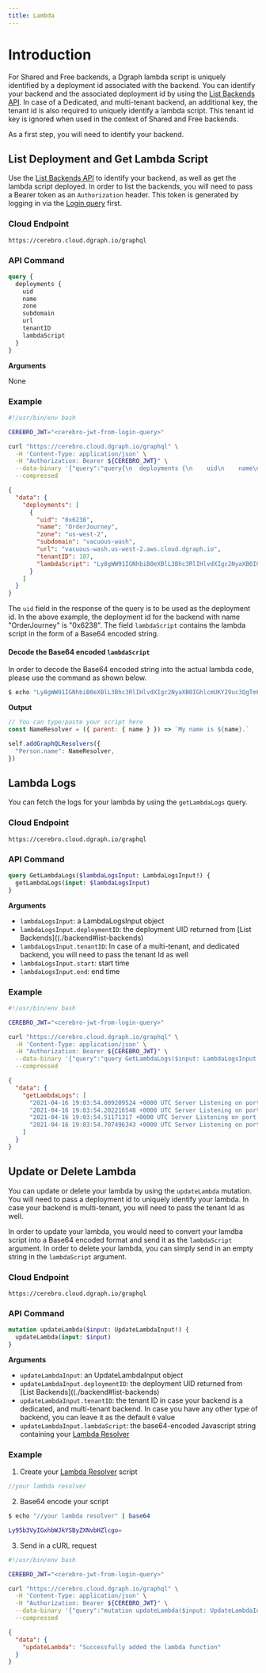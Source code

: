 ```yaml
---
title: Lambda
---
```



<DgraphWIP />

# Introduction

For Shared and Free backends, a Dgraph lambda script is uniquely identified by a
deployment id associated with the backend. You can identify your backend and the
associated deployment id by using the
[List Backends API](./backend#list-backends). In case of a Dedicated, and
multi-tenant backend, an additional key, the tenant id is also required to
uniquely identify a lambda script. This tenant id key is ignored when used in
the context of Shared and Free backends.

As a first step, you will need to identify your backend.

## List Deployment and Get Lambda Script

Use the [List Backends API](./backend#list-backends) to identify your backend,
as well as get the lambda script deployed. In order to list the backends, you
will need to pass a Bearer token as an `Authorization` header. This token is
generated by logging in via the [Login query](./authentication#authentication)
first.

### Cloud Endpoint

```
https://cerebro.cloud.dgraph.io/graphql
```

### API Command

```graphql
query {
  deployments {
    uid
    name
    zone
    subdomain
    url
    tenantID
    lambdaScript
  }
}
```

**Arguments**

None

### Example

<CodeGroup>

```sh
#!/usr/bin/env bash

CEREBRO_JWT="<cerebro-jwt-from-login-query>"

curl "https://cerebro.cloud.dgraph.io/graphql" \
  -H 'Content-Type: application/json' \
  -H "Authorization: Bearer ${CEREBRO_JWT}" \
  --data-binary '{"query":"query{\n  deployments {\n    uid\n    name\n    zone\n    subdomain\n    url\n    tenantID\n    lambdaScript\n  }\n}","variables":{}}' \
  --compressed
```

```json
{
  "data": {
    "deployments": [
      {
        "uid": "0x6238",
        "name": "OrderJourney",
        "zone": "us-west-2",
        "subdomain": "vacuous-wash",
        "url": "vacuous-wash.us-west-2.aws.cloud.dgraph.io",
        "tenantID": 107,
        "lambdaScript": "Ly8gWW91IGNhbiB0eXBlL3Bhc3RlIHlvdXIgc2NyaXB0IGhlcmUKY29uc3QgTmFtZVJlc29sdmVyID0gKHtwYXJlbnQ6IHtuYW1lfX0pID0+IGBNeSBuYW1lIGlzICR7bmFtZX0uYAoKc2VsZi5hZGRHcmFwaFFMUmVzb2x2ZXJzKHsKICAgICJQZXJzb24ubmFtZSI6IE5hbWVSZXNvbHZlcgp9KQ=="
      }
    ]
  }
}
```

</CodeGroup>

The `uid` field in the response of the query is to be used as the deployment id.
In the above example, the deployment id for the backend with name "OrderJourney"
is "0x6238". The field `lambdaScript` contains the lambda script in the form of
a Base64 encoded string.

#### Decode the Base64 encoded `lambdaScript`

In order to decode the Base64 encoded string into the actual lambda code, please
use the command as shown below.

```sh
$ echo "Ly8gWW91IGNhbiB0eXBlL3Bhc3RlIHlvdXIgc2NyaXB0IGhlcmUKY29uc3QgTmFtZVJlc29sdmVyID0gKHtwYXJlbnQ6IHtuYW1lfX0pID0+IGBNeSBuYW1lIGlzICR7bmFtZX0uYAoKc2VsZi5hZGRHcmFwaFFMUmVzb2x2ZXJzKHsKICAgICJQZXJzb24ubmFtZSI6IE5hbWVSZXNvbHZlcgp9KQ==" | base64 -d
```

**Output**

```js
// You can type/paste your script here
const NameResolver = ({ parent: { name } }) => `My name is ${name}.`

self.addGraphQLResolvers({
  "Person.name": NameResolver,
})
```

## Lambda Logs

You can fetch the logs for your lambda by using the `getLambdaLogs` query.

### Cloud Endpoint

```
https://cerebro.cloud.dgraph.io/graphql
```

### API Command

```graphql
query GetLambdaLogs($lambdaLogsInput: LambdaLogsInput!) {
  getLambdaLogs(input: $lambdaLogsInput)
}
```

**Arguments**

- `lambdaLogsInput`: a LambdaLogsInput object
- `lambdaLogsInput.deploymentID`: the deployment UID returned from [List
  Backends]((./backend#list-backends)
- `lambdaLogsInput.tenantID`: In case of a multi-tenant, and dedicated backend,
  you will need to pass the tenant Id as well
- `lambdaLogsInput.start`: start time
- `lambdaLogsInput.end`: end time

### Example

<CodeGroup>

```sh
#!/usr/bin/env bash

CEREBRO_JWT="<cerebro-jwt-from-login-query>"

curl "https://cerebro.cloud.dgraph.io/graphql" \
  -H 'Content-Type: application/json' \
  -H "Authorization: Bearer ${CEREBRO_JWT}" \
  --data-binary '{"query":"query GetLambdaLogs($input: LambdaLogsInput!) {\n getLambdaLogs(input: $input)\n}","variables":{"input":{"deploymentID":"0xf0ffe9"}}}' \
  --compressed
```

```json
{
  "data": {
    "getLambdaLogs": [
      "2021-04-16 19:03:54.009209524 +0000 UTC Server Listening on port 8686!",
      "2021-04-16 19:03:54.202216548 +0000 UTC Server Listening on port 8686!",
      "2021-04-16 19:03:54.51171317 +0000 UTC Server Listening on port 8686!",
      "2021-04-16 19:03:54.707496343 +0000 UTC Server Listening on port 8686!"
    ]
  }
}
```

</CodeGroup>

## Update or Delete Lambda

You can update or delete your lambda by using the `updateLambda` mutation. You
will need to pass a deployment id to uniquely identify your lambda. In case your
backend is multi-tenant, you will need to pass the tenant Id as well.

In order to update your lambda, you would need to convert your lamdba script
into a Base64 encoded format and send it as the `lambdaScript` argument. In
order to delete your lambda, you can simply send in an empty string in the
`lambdaScript` argument.

### Cloud Endpoint

```
https://cerebro.cloud.dgraph.io/graphql
```

### API Command

```graphql
mutation updateLambda($input: UpdateLambdaInput!) {
  updateLambda(input: $input)
}
```

**Arguments**

- `updateLambdaInput`: an UpdateLambdaInput object
- `updateLambdaInput.deploymentID`: the deployment UID returned from [List
  Backends]((./backend#list-backends)
- `updateLambdaInput.tenantID`: the tenant ID in case your backend is a
  dedicated, and multi-tenant backend. In case you have any other type of
  backend, you can leave it as the default `0` value
- `updateLambdaInput.lambdaScript`: the base64-encoded Javascript string
  containing your [Lambda Resolver](dgraph/graphql/lambda/overview)

### Example

1. Create your [Lambda Resolver](dgraph/graphql/lambda/overview) script

```js
//your lambda resolver
```

2. Base64 encode your script

```sh
$ echo "//your lambda resolver" | base64

Ly95b3VyIGxhbWJkYSByZXNvbHZlcgo=
```

3. Send in a cURL request

<CodeGroup>

```sh
#!/usr/bin/env bash

CEREBRO_JWT="<cerebro-jwt-from-login-query>"

curl "https://cerebro.cloud.dgraph.io/graphql" \
  -H 'Content-Type: application/json' \
  -H "Authorization: Bearer ${CEREBRO_JWT}" \
  --data-binary '{"query":"mutation updateLambda($input: UpdateLambdaInput!){\n  updateLambda(input: $input)\n}","variables":{"input":{"deploymentID":"0x6238","tenantID":0,"lambdaScript":"Ly95b3VyIGxhbWJkYSByZXNvbHZlcgo="}}}' \
  --compressed
```

```json
{
  "data": {
    "updateLambda": "Successfully added the lambda function"
  }
}
```

</CodeGroup>
